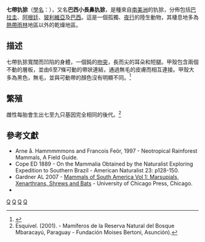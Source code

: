 {{Speciesbox 
| genus = Dasypus
| species = septemcinctus
| authority = [[Carl_Linnaeus|Linnaeus]], [[自然系統第10版|1758]]
| status = LC
| status_system = iucn3.1
| status_ref = <ref name=iucn>{{IUCN|version=2014|assessors = IUCN SSC Edentate Specialist Group | year = 2008 | id = 6293 | title = Dasypus septemcinctus | downloaded = 02-04-2015}}</ref>
| image = Thinktank Birmingham - object 2009.0418 (2).jpg
| trend = unknown
| range_map = Brazilian Lesser Long-nosed Armadillo area.png
| range_map_caption = 七帶犰狳的分佈
}}

'''七帶犰狳'''（[[學名|學名]]：''{{lang|la|Dasypus septemcinctus}}''），又名'''巴西小長鼻犰狳'''，是種來自[[南美洲|南美洲]]的犰狳，分佈包括[[巴拉圭|巴拉圭]]、[[阿根廷|阿根廷]]、[[玻利維亞|玻利維亞]]及[[巴西|巴西]]。這是一個孤獨、[[夜行性|夜行]]的陸生動物，其棲息地多為[[熱帶雨林|熱帶雨林]]地區以外的乾燥地區。

==描述==
七帶犰狳寬闊而凹陷的身體，一個鈍的[[吻突|吻突]]，長而尖的耳朵和短腿。甲殼包含兩個不動的層板，並由6至7條可動的帶狀連結，通過無毛的皮膚而相互連接。甲殼大多為黑色，無毛，並與可動帶的顏色沒有明顯不同。<ref>{{cite web|url=http://www.faunaparaguay.com/dassephb.html|title=Faunaparaguay.com|publisher=|accessdate=13 October 2014|archive-date=2015-09-24|archive-url=https://web.archive.org/web/20150924010724/http://www.faunaparaguay.com/dassephb.html|dead-url=no}}</ref>

==繁殖==
雌性每胎會生出七至九只基因完全相同的後代。<ref>Esquivel. (2001). - Mamíferos de la Reserva Natural del Bosque Mbaracayú, Paraguay - Fundación Moises Bertoni, Asunción).</ref>

==參考文獻==
<references/>
{{wikispecies|Dasypus septemcinctus}}
{{reflist}}
* Arne å. Hammmmmons and Francois Feör, 1997 - Neotropical Rainforest Mammals, A Field Guide.
* Cope ED 1889 - On the Mammalia Obtained by the Naturalist Exploring Expedition to Southern Brazil - American Naturalist 23: p128-150.
* Gardner AL 2007 - [http://books.google.com/?id=dbU3d7EUCm8C&printsec=frontcover Mammals of South America Vol 1: Marsupials, Xenarthrans, Shrews and Bats] - University of Chicago Press, Chicago.
* {{MSW3| id = 11700018 | page = 95}}

{{Cingulata}}
{{Taxonbar|from=Q1761577}}

[[Category:IUCN红色名录无危物种|Q]]
[[Category:犰狳屬|Q]]
[[Category:南美洲動物|Q]]
[[Category:卡尔·林奈命名的生物分类|Q]]